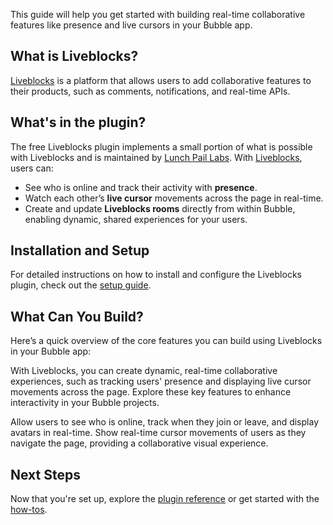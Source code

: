 
This guide will help you get started with building real-time collaborative features like presence and live cursors in your Bubble app.

## What is Liveblocks?

[Liveblocks](https://liveblocks.io/) is a platform that allows users to add collaborative features to their products, such as comments, notifications, and real-time APIs.

## What's in the plugin?

The free Liveblocks plugin implements a small portion of what is possible with Liveblocks and is maintained by [Lunch Pail Labs](https://www.lunchpaillabs.com). With [Liveblocks](https://liveblocks.io), users can:

- See who is online and track their activity with **presence**.
- Watch each other’s **live cursor** movements across the page in real-time.
- Create and update **Liveblocks rooms** directly from within Bubble, enabling dynamic, shared experiences for your users.

## Installation and Setup

For detailed instructions on how to install and configure the Liveblocks plugin, check out the [setup guide](/bubble/liveblocks/how-tos/set-up-plugin).

## What Can You Build?

Here’s a quick overview of the core features you can build using Liveblocks in your Bubble app:

With Liveblocks, you can create dynamic, real-time collaborative experiences, such as tracking users' presence and displaying live cursor movements across the page. Explore these key features to enhance interactivity in your Bubble projects.

<CardGroup cols={2}>
  <Card
    title="Real-Time Presence Tracker with Avatars"
    icon="users"
    href="/bubble/liveblocks/how-tos/presence"
  >
    Allow users to see who is online, track when they join or leave, and display
    avatars in real-time.
  </Card>
  <Card
    title="Live Cursors"
    icon="arrow-pointer"
    href="/bubble/liveblocks/how-tos/live-cursors"
  >
    Show real-time cursor movements of users as they navigate the page,
    providing a collaborative visual experience.
  </Card>
</CardGroup>

## Next Steps

Now that you're set up, explore the [plugin reference](/bubble/liveblocks/plugin-reference/elements/liveblocks-presence) or get started with the [how-tos](/bubble/liveblocks/how-tos/set-up-plugin).

<liveblocksFooter />
